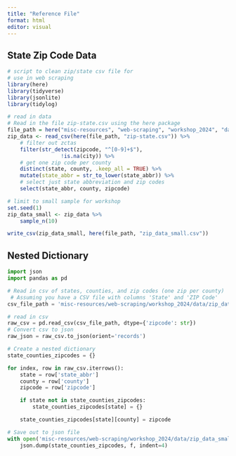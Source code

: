 ```yaml
---
title: "Reference File"
format: html
editor: visual
---
```


## State Zip Code Data

```r
# script to clean zip/state csv file for
# use in web scraping 
library(here)
library(tidyverse)
library(jsonlite)
library(tidylog)

# read in data
# Read in the file zip-state.csv using the here package
file_path = here("misc-resources", "web-scraping", "workshop_2024", "data")
zip_data <- read_csv(here(file_path, "zip-state.csv")) %>%
	# filter out zctas
	filter(str_detect(zipcode, "^[0-9]+$"),
				 !is.na(city)) %>% 
	# get one zip code per county
	distinct(state, county, .keep_all = TRUE) %>% 
	mutate(state_abbr = str_to_lower(state_abbr)) %>% 
	# select just state abbreviation and zip codes
	select(state_abbr, county, zipcode)

# limit to small sample for workshop 
set.seed(1)
zip_data_small <- zip_data %>% 
	sample_n(10)

write_csv(zip_data_small, here(file_path, "zip_data_small.csv"))
```

## Nested Dictionary

```python
import json
import pandas as pd

# Read in csv of states, counties, and zip codes (one zip per county)
 # Assuming you have a CSV file with columns 'State' and 'ZIP Code'
csv_file_path = 'misc-resources/web-scraping/workshop_2024/data/zip_data_small.csv'

# read in csv
raw_csv = pd.read_csv(csv_file_path, dtype={'zipcode': str})
# Convert csv to json
raw_json = raw_csv.to_json(orient='records')

# Create a nested dictionary
state_counties_zipcodes = {}

for index, row in raw_csv.iterrows():
    state = row['state_abbr']
    county = row['county']
    zipcode = row['zipcode']

    if state not in state_counties_zipcodes:
        state_counties_zipcodes[state] = {}

    state_counties_zipcodes[state][county] = zipcode

# Save out to json file
with open('misc-resources/web-scraping/workshop_2024/data/zip_data_small.json', 'w') as f:
    json.dump(state_counties_zipcodes, f, indent=4)

```
